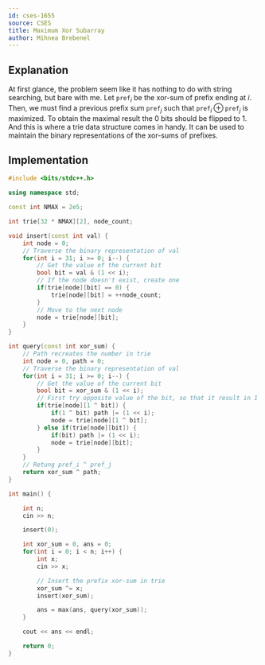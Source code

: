 ```yaml
---
id: cses-1655
source: CSES
title: Maximum Xor Subarray
author: Mihnea Brebenel
---
```


## Explanation

At first glance, the problem seem like it has nothing to do with string searching, but bare with me.
Let $\texttt{pref}_i$ be the xor-sum of prefix ending at $i$. Then, we must find a previous prefix sum
$\texttt{pref}_j$ such that $\texttt{pref}_i \oplus \texttt{pref}_j$ is maximized. To obtain the maximal result
the $0$ bits should be flipped to $1$. And this is where a trie data structure comes in handy. It can be used 
to maintain the binary representations of the xor-sums of prefixes.

## Implementation

<LanguageSection>
<CPPSection>

```cpp
#include <bits/stdc++.h>

using namespace std;

const int NMAX = 2e5;

int trie[32 * NMAX][2], node_count;

void insert(const int val) {
    int node = 0;
    // Traverse the binary representation of val
    for(int i = 31; i >= 0; i--) {
        // Get the value of the current bit
        bool bit = val & (1 << i);
        // If the node doesn't exist, create one
        if(trie[node][bit] == 0) {
            trie[node][bit] = ++node_count;
        }
        // Move to the next node
        node = trie[node][bit];
    }
}

int query(const int xor_sum) {
    // Path recreates the number in trie
    int node = 0, path = 0;
    // Traverse the binary representation of val
    for(int i = 31; i >= 0; i--) {
        // Get the value of the current bit
        bool bit = xor_sum & (1 << i);
        // First try opposite value of the bit, so that it result in 1 in xor
        if(trie[node][1 ^ bit]) {
            if(1 ^ bit) path |= (1 << i);
            node = trie[node][1 ^ bit];
        } else if(trie[node][bit]) {
            if(bit) path |= (1 << i);
            node = trie[node][bit];
        }
    }
    // Retung pref_i ^ pref_j
    return xor_sum ^ path;
}

int main() { 

    int n;
    cin >> n;

    insert(0);

    int xor_sum = 0, ans = 0;
    for(int i = 0; i < n; i++) {
        int x;
        cin >> x;

        // Insert the prefix xor-sum in trie
        xor_sum ^= x;
        insert(xor_sum);

        ans = max(ans, query(xor_sum));
    }

    cout << ans << endl;

    return 0;
}

```

</CPPSection>
</LanguageSection>

